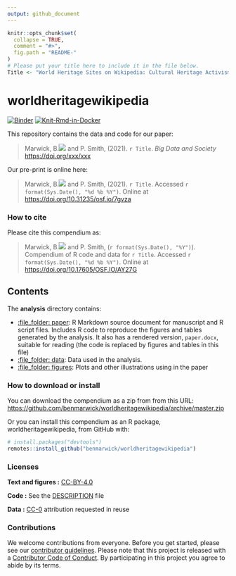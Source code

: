 ```yaml
---
output: github_document
---
```


<!-- README.md is generated from README.Rmd. Please edit that file -->

```r
knitr::opts_chunk$set(
  collapse = TRUE,
  comment = "#>",
  fig.path = "README-"
)
# Please put your title here to include it in the file below.
Title <- "World Heritage Sites on Wikipedia: Cultural Heritage Activism in a Context of Constrained Agency"
```

# worldheritagewikipedia

[![Binder](https://mybinder.org/badge_logo.svg)](https://mybinder.org/v2/gh/benmarwick/worldheritagewikipedia/master?urlpath=rstudio) [![Knit-Rmd-in-Docker](https://github.com/benmarwick/worldheritagewikipedia/workflows/.github/workflows/knit-Rmd-in-docker.yaml/badge.svg)](https://github.com/benmarwick/worldheritagewikipedia/actions)

This repository contains the data and code for our paper:

> Marwick, B.[![](https://orcid.org/sites/default/files/images/orcid_16x16.png)](https://orcid.org/0000-0001-7879-4531) and P. Smith, (2021). `r Title`. _Big Data and Society_ <https://doi.org/xxx/xxx>

Our pre-print is online here:

> Marwick, B.[![](https://orcid.org/sites/default/files/images/orcid_16x16.png)](https://orcid.org/0000-0001-7879-4531) and P. Smith, (2021). `r Title`.  Accessed `r format(Sys.Date(), "%d %b %Y")`. Online at <https://doi.org/10.31235/osf.io/7gvza>


### How to cite

Please cite this compendium as:

> Marwick, B.[![](https://orcid.org/sites/default/files/images/orcid_16x16.png)](https://orcid.org/0000-0001-7879-4531) and P. Smith, (`r format(Sys.Date(), "%Y")`). Compendium of R code and data for `r Title`. Accessed `r format(Sys.Date(), "%d %b %Y")`. Online at <https://doi.org/10.17605/OSF.IO/AY27G>

## Contents

The **analysis** directory contains:  

- [:file_folder: paper](/analysis/paper): R Markdown source document for manuscript and R script files. Includes R code to reproduce the figures and tables generated by the analysis. It also has a rendered version, `paper.docx`, suitable for reading (the code is replaced by figures and tables in this file)    
- [:file_folder: data](/analysis/data): Data used in the analysis.  
- [:file_folder: figures](/analysis/figures): Plots and other illustrations using in the paper

### How to download or install

You can download the compendium as a zip from from this URL: <https://github.com/benmarwick/worldheritagewikipedia/archive/master.zip>

Or you can install this compendium as an R package, worldheritagewikipedia, from GitHub with:


```r
# install.packages("devtools")
remotes::install_github("benmarwick/worldheritagewikipedia")
```


### Licenses

**Text and figures :**  [CC-BY-4.0](http://creativecommons.org/licenses/by/4.0/)

**Code :** See the [DESCRIPTION](DESCRIPTION) file

**Data :** [CC-0](http://creativecommons.org/publicdomain/zero/1.0/) attribution requested in reuse

### Contributions

We welcome contributions from everyone. Before you get started, please see our [contributor guidelines](CONTRIBUTING.md). Please note that this project is released with a [Contributor Code of Conduct](CONDUCT.md). By participating in this project you agree to abide by its terms.

